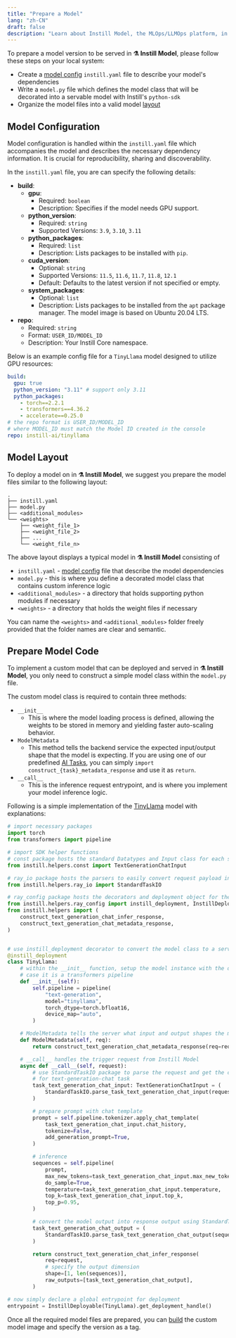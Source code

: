 ```yaml
---
title: "Prepare a Model"
lang: "zh-CN"
draft: false
description: "Learn about Instill Model, the MLOps/LLMOps platform, in the project Instill Core: https://github.com/instill-ai/instill-core"
---
```


To prepare a model version to be served in **⚗️ Instill Model**, please follow
these steps on your local system:

- Create a [model config](#model-config) `instill.yaml` file to describe your
  model's dependencies
- Write a `model.py` file which defines the model class that will be decorated
  into a servable model with Instill's `python-sdk`
- Organize the model files into a valid model [layout](#model-layout)

## Model Configuration

Model configuration is handled within the `instill.yaml` file which accompanies
the model and describes the necessary dependency information. It is crucial for
reproducibility, sharing and discoverability.

In the `instill.yaml` file, you are can specify the following details:

- **build**:
  - **gpu**:
    - Required: `boolean`
    - Description: Specifies if the model needs GPU support.
  - **python_version**:
    - Required: `string`
    - Supported Versions: `3.9`, `3.10`, `3.11`
  - **python_packages**:
    - Required: `list`
    - Description: Lists packages to be installed with `pip`.
  - **cuda_version**:
    - Optional: `string`
    - Supported Versions: `11.5`, `11.6`, `11.7`, `11.8`, `12.1`
    - Default: Defaults to the latest version if not specified or empty.
  - **system_packages**:
    - Optional: `list`
    - Description: Lists packages to be installed from the `apt` package
      manager. The model image is based on Ubuntu 20.04 LTS.
- **repo**:
  - Required: `string`
  - Format: `USER_ID/MODEL_ID`
  - Description: Your Instill Core namespace.

Below is an example config file for a `TinyLlama` model designed to utilize GPU
resources:

```yaml instill.yaml
build:
  gpu: true
  python_version: "3.11" # support only 3.11
  python_packages:
    - torch==2.2.1
    - transformers==4.36.2
    - accelerate==0.25.0
# the repo format is USER_ID/MODEL_ID
# where MODEL_ID must match the Model ID created in the console
repo: instill-ai/tinyllama
```

## Model Layout

To deploy a model on in **⚗️ Instill Model**, we suggest you prepare the model
files similar to the following layout:

```text
.
├── instill.yaml
├── model.py
├── <additional_modules>
└── <weights>
    ├── <weight_file_1>
    ├── <weight_file_2>
    ├── ...
    └── <weight_file_n>
```

The above layout displays a typical model in **⚗️ Instill Model** consisting of

- `instill.yaml` - [model config](#model-config) file that describe the model
  dependencies
- `model.py` - this is where you define a decorated model class that contains
  custom inference logic
- `<additional_modules>` - a directory that holds supporting python modules if
  necessary
- `<weights>` - a directory that holds the weight files if necessary

You can name the `<weights>` and `<additional_modules>` folder freely provided
that the folder names are clear and semantic.

## Prepare Model Code

To implement a custom model that can be deployed and served in **⚗️
Instill Model**, you only need to construct a simple model class within the
`model.py` file.

The custom model class is required to contain three methods:

- `__init__`
  - This is where the model loading process is defined, allowing the weights to
    be stored in memory and yielding faster auto-scaling behavior.
- `ModelMetadata`
  - This method tells the backend service the expected input/output shape that
    the model is expecting. If you are using one of our predefined [AI
    Tasks](ai-task), you can simply `import construct_{task}_metadata_response`
    and use it as `return`.
- `__call__`
  - This is the inference request entrypoint, and is where you implement your
    model inference logic.

Following is a simple implementation of the
[TinyLlama](https://huggingface.co/TinyLlama/TinyLlama-1.1B-Chat-v1.0) model
with explanations:

```python
# import necessary packages
import torch
from transformers import pipeline

# import SDK helper functions
# const package hosts the standard Datatypes and Input class for each standard Instill AI Task
from instill.helpers.const import TextGenerationChatInput

# ray_io package hosts the parsers to easily convert request payload into input parameters, and model outputs to response
from instill.helpers.ray_io import StandardTaskIO

# ray_config package hosts the decorators and deployment object for the model class
from instill.helpers.ray_config import instill_deployment, InstillDeployable
from instill.helpers import (
    construct_text_generation_chat_infer_response,
    construct_text_generation_chat_metadata_response,
)


# use instill_deployment decorator to convert the model class to a servable model
@instill_deployment
class TinyLlama:
    # within the __init__ function, setup the model instance with the desired framework, in this
    # case it is a transformers pipeline
    def __init__(self):
        self.pipeline = pipeline(
            "text-generation",
            model="tinyllama",
            torch_dtype=torch.bfloat16,
            device_map="auto",
        )

    # ModelMetadata tells the server what input and output shapes the model is expecting
    def ModelMetadata(self, req):
        return construct_text_generation_chat_metadata_response(req=req)

    # __call__ handles the trigger request from Instill Model
    async def __call__(self, request):
        # use StandardTaskIO package to parse the request and get the corresponding input
        # for text-generation-chat task
        task_text_generation_chat_input: TextGenerationChatInput = (
            StandardTaskIO.parse_task_text_generation_chat_input(request=request)
        )

        # prepare prompt with chat template
        prompt = self.pipeline.tokenizer.apply_chat_template(
            task_text_generation_chat_input.chat_history,
            tokenize=False,
            add_generation_prompt=True,
        )

        # inference
        sequences = self.pipeline(
            prompt,
            max_new_tokens=task_text_generation_chat_input.max_new_tokens,
            do_sample=True,
            temperature=task_text_generation_chat_input.temperature,
            top_k=task_text_generation_chat_input.top_k,
            top_p=0.95,
        )

        # convert the model output into response output using StandardTaskIO
        task_text_generation_chat_output = (
            StandardTaskIO.parse_task_text_generation_chat_output(sequences=sequences)
        )

        return construct_text_generation_chat_infer_response(
            req=request,
            # specify the output dimension
            shape=[1, len(sequences)],
            raw_outputs=[task_text_generation_chat_output],
        )

# now simply declare a global entrypoint for deployment
entrypoint = InstillDeployable(TinyLlama).get_deployment_handle()
```

Once all the required model files are prepared, you can [build](build) the
custom model image and specify the version as a tag.
